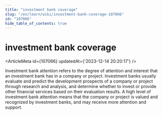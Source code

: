 ```yaml
---
title: "investment bank coverage"
slug: "/en/learn/wiki/investment-bank-coverage-107066"
id: "107066"
hide_table_of_contents: true
---
```



# investment bank coverage

<ArticleMeta id={107066} updatedAt={'2023-12-14 20:20:17'} />
<div className='border-solid border-b border-t-0 my-4 border-[var(--ifm-color-gray-300)]' />

Investment bank attention refers to the degree of attention and interest that an investment bank has in a company or project. Investment banks usually evaluate and predict the development prospects of a company or project through research and analysis, and determine whether to invest or provide other financial services based on their evaluation results. A high level of investment bank attention means that the company or project is valued and recognized by investment banks, and may receive more attention and support.

